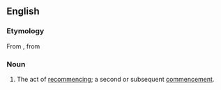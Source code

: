 ==English==

===Etymology===
From {{etyl|frm|en}} {{m|frm|recommencement}}, from {{etyl|fro|en}}

===Noun===
{{en-noun}}
# The act of [[recommence|recommencing]]; a second or subsequent [[commencement]].